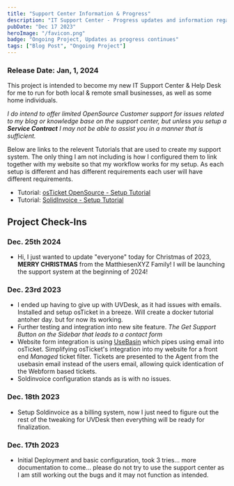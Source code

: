 ```yaml
---
title: "Support Center Information & Progress"
description: "IT Support Center - Progress updates and information regarding release date."
pubDate: "Dec 17 2023"
heroImage: "/favicon.png"
badge: "Ongoing Project, Updates as progress continues"
tags: ["Blog Post", "Ongoing Project"]
---
```


### Release Date: Jan, 1, 2024

This project is intended to become my new IT Support Center & Help Desk for me to run for both local & remote small businesses, as well as some home individuals.

*I do intend to offer limited OpenSource Customer support for issues related to my blog or knowledge base on the support center, but unless you setup a **Service Contract** I may not be able to assist you in a manner that is sufficient.*

Below are links to the relevent Tutorials that are used to create my support system.  The only thing I am not including is how I configured them to link together with my website so that my workflow works for my setup.  As each setup is different and has different requirements each user will have different requirements.

- Tutorial: [osTicket OpenSource - Setup Tutorial](/blog/tutorial-osticket)
- Tutorial: [SolidInvoice - Setup Tutorial](/blog/tutorial-solidinvoice)

## Project Check-Ins

### Dec. 25th 2024

- Hi, I just wanted to update "everyone" today for Christmas of 2023, **MERRY CHRISTMAS** from the MatthiesenXYZ Family!  I will be launching the support system at the beginning of 2024!

### Dec. 23rd 2023

- I ended up having to give up with UVDesk, as it had issues with emails.  Installed and setup osTicket in a breeze.  Will create a docker tutorial antoher day.  but for now its working.
- Further testing and integration into new site feature. *The Get Support Button on the Sidebar that leads to a contact form*
- Website form integration is using [UseBasin](https://usebasin.com) which pipes using email into osTicket.  Simplifying osTicket's integration into my website for a front end *Managed* ticket filter.  Tickets are presented to the Agent from the usebasin email instead of the users email, allowing quick identication of the Webform based tickets.
- Soldinvoice configuration stands as is with no issues.

### Dec. 18th 2023

- Setup Soldinvoice as a billing system, now I just need to figure out the rest of the tweaking for UVDesk then everything will be ready for finalization.

### Dec. 17th 2023

- Initial Deployment and basic configuration, took 3 tries... more documentation to come... please do not try to use the support center as I am still working out the bugs and it may not function as intended.

